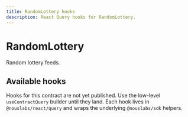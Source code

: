 ```yaml
---
title: RandomLottery hooks
description: React Query hooks for RandomLottery.
---
```


# RandomLottery

Random lottery feeds.

## Available hooks

Hooks for this contract are not yet published. Use the low-level `useContractQuery` builder until they land.
Each hook lives in `@nouslabs/react/query` and wraps the underlying `@nouslabs/sdk` helpers.
